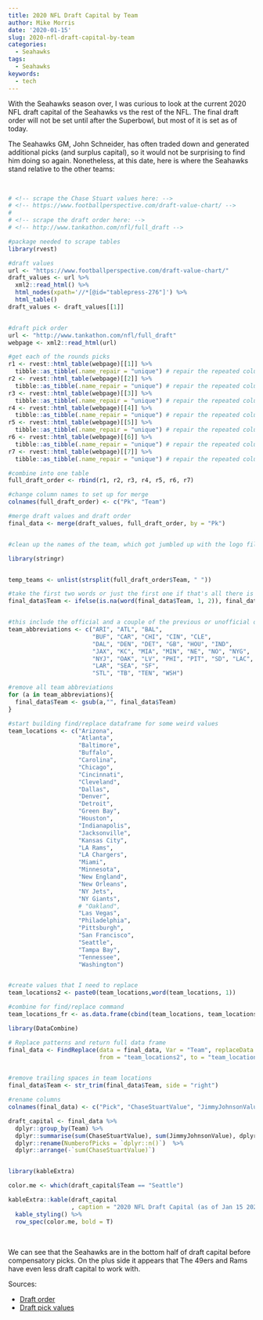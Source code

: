 ```yaml
---
title: 2020 NFL Draft Capital by Team
author: Mike Morris
date: '2020-01-15'
slug: 2020-nfl-draft-capital-by-team
categories:
  - Seahawks
tags:
  - Seahawks
keywords:
  - tech
---
```


<!--more-->




With the Seahawks season over, I was curious to look at the current 2020 NFL draft capital of the Seahawks vs the rest of the NFL. The final draft order will not be set until after the Superbowl, but most of it is set as of today.

The Seahawks GM, John Schneider, has often traded down and generated additional picks (and surplus capital), so it would not be surprising to find him doing so again. Nonetheless, at this date, here is where the Seahawks stand relative to the other teams:

<br>

```r

# <!-- scrape the Chase Stuart values here: -->
# <!-- https://www.footballperspective.com/draft-value-chart/ -->
# 
# <!-- scrape the draft order here: -->
# <!-- http://www.tankathon.com/nfl/full_draft -->

#package needed to scrape tables
library(rvest)

#draft values
url <- "https://www.footballperspective.com/draft-value-chart/"
draft_values <- url %>%
  xml2::read_html() %>%
  html_nodes(xpath='//*[@id="tablepress-276"]') %>%
  html_table()
draft_values <- draft_values[[1]]


#draft pick order
url <- "http://www.tankathon.com/nfl/full_draft"
webpage <- xml2::read_html(url)

#get each of the rounds picks
r1 <- rvest::html_table(webpage)[[1]] %>% 
  tibble::as_tibble(.name_repair = "unique") # repair the repeated columns
r2 <- rvest::html_table(webpage)[[2]] %>% 
  tibble::as_tibble(.name_repair = "unique") # repair the repeated columns
r3 <- rvest::html_table(webpage)[[3]] %>% 
  tibble::as_tibble(.name_repair = "unique") # repair the repeated columns
r4 <- rvest::html_table(webpage)[[4]] %>% 
  tibble::as_tibble(.name_repair = "unique") # repair the repeated columns
r5 <- rvest::html_table(webpage)[[5]] %>% 
  tibble::as_tibble(.name_repair = "unique") # repair the repeated columns
r6 <- rvest::html_table(webpage)[[6]] %>% 
  tibble::as_tibble(.name_repair = "unique") # repair the repeated columns
r7 <- rvest::html_table(webpage)[[7]] %>% 
  tibble::as_tibble(.name_repair = "unique") # repair the repeated columns

#combine into one table
full_draft_order <- rbind(r1, r2, r3, r4, r5, r6, r7)

#change column names to set up for merge
colnames(full_draft_order) <- c("Pk", "Team")

#merge draft values and draft order
final_data <- merge(draft_values, full_draft_order, by = "Pk")


#clean up the names of the team, which got jumbled up with the logo file names, and trading partners

library(stringr)


temp_teams <- unlist(strsplit(full_draft_order$Team, " "))

#take the first two words or just the first one if that's all there is
final_data$Team <- ifelse(is.na(word(final_data$Team, 1, 2)), final_data$Team, word(final_data$Team, 1, 2))


#this include the official and a couple of the previous or unofficial ones in case they appear later
team_abbreviations <- c("ARI", "ATL", "BAL",
                        "BUF", "CAR", "CHI", "CIN", "CLE",
                        "DAL", "DEN", "DET", "GB", "HOU", "IND",
                        "JAX", "KC", "MIA", "MIN", "NE", "NO", "NYG",
                        "NYJ", "OAK", "LV", "PHI", "PIT", "SD", "LAC", 
                        "LAR", "SEA", "SF",
                        "STL", "TB", "TEN", "WSH")

#remove all team abbreviations
for (a in team_abbreviations){
  final_data$Team <- gsub(a,"", final_data$Team)
}

#start building find/replace dataframe for some weird values
team_locations <- c("Arizona",
                    "Atlanta",
                    "Baltimore",
                    "Buffalo",
                    "Carolina",
                    "Chicago",
                    "Cincinnati",
                    "Cleveland",
                    "Dallas",
                    "Denver",
                    "Detroit",
                    "Green Bay",
                    "Houston",
                    "Indianapolis",
                    "Jacksonville",
                    "Kansas City",
                    "LA Rams",
                    "LA Chargers",
                    "Miami",
                    "Minnesota",
                    "New England",
                    "New Orleans",
                    "NY Jets",
                    "NY Giants",
                    # "Oakland",
                    "Las Vegas",
                    "Philadelphia",
                    "Pittsburgh",
                    "San Francisco",
                    "Seattle",
                    "Tampa Bay",
                    "Tennessee",
                    "Washington")


#create values that I need to replace
team_locations2 <- paste0(team_locations,word(team_locations, 1))

#combine for find/replace command
team_locations_fr <- as.data.frame(cbind(team_locations, team_locations2))

library(DataCombine)

# Replace patterns and return full data frame
final_data <- FindReplace(data = final_data, Var = "Team", replaceData = team_locations_fr,
                          from = "team_locations2", to = "team_locations", exact = FALSE)


#remove trailing spaces in team locations
final_data$Team <- str_trim(final_data$Team, side = "right")

#rename columns
colnames(final_data) <- c("Pick", "ChaseStuartValue", "JimmyJohnsonValue", "Team")

draft_capital <- final_data %>%
  dplyr::group_by(Team) %>%
  dplyr::summarise(sum(ChaseStuartValue), sum(JimmyJohnsonValue), dplyr::n()) %>%
  dplyr::rename(NumberofPicks = `dplyr::n()`)  %>%
  dplyr::arrange(-`sum(ChaseStuartValue)`) 


library(kableExtra)

color.me <- which(draft_capital$Team == "Seattle")

kableExtra::kable(draft_capital
                  , caption = "2020 NFL Draft Capital (as of Jan 15 2020; does not include compensatory picks; order not finalized until after Super Bowl)") %>%
  kable_styling() %>%
  row_spec(color.me, bold = T)


```

<br>

We can see that the Seahawks are in the bottom half of draft capital before compensatory picks. On the plus side it appears that The 49ers and Rams have even less draft capital to work with. 

Sources:

* [Draft order](http://www.tankathon.com/nfl/full_draft)
* [Draft pick values](https://www.footballperspective.com/draft-value-chart/)



